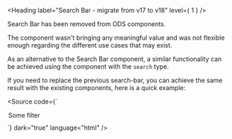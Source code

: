 
<Meta title="ODS Components/Search Bar" />

<Heading label="Search Bar - migrate from v17 to v18" level={ 1 } />

Search Bar has been removed from ODS components. <OdsBadge color="critical" label="Removed" size="sm" />

The component wasn't bringing any meaningful value and was not flexible enough regarding the different use cases
that may exist.

As an alternative to the Search Bar component, a similar functionality can be achieved using the <StorybookLink kind="ODS Components/Form elements/Input" label="ods-input" story="Documentation"></StorybookLink> component with the `search` type.

If you need to replace the previous search-bar, you can achieve the same result with the existing components,
here is a quick example:

<Source code={`
<style>
    .search-bar {
      display: grid;
      grid-template-columns: max-content 1fr max-content;
    }

    .search-bar__input::part(input) {
      border-radius: 0;
      border-left: 0;
    }

    .search-bar__button::part(button) {
      border-top-left-radius: 0;
      border-bottom-left-radius: 0;
    }
  </style>

<div class="search-bar">
  <ods-select border-rounded="left"
              dropdown-width="auto">
    <option value="filter-1">Some filter</option>
    <!-- ... -->
  </ods-select>

  <ods-input class="search-bar__input">
  </ods-input>

  <ods-button class="search-bar__button"
              icon="magnifying-glass"
              size="sm">
  </ods-button>
</div>
`}
        dark="true"
        language="html" />
